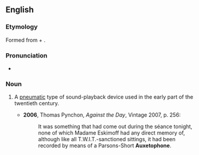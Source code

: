==English==

===Etymology===
Formed from {{etyl|grc|en}} {{term|αὐξητός||that can be increased|tr=auksētos|lang=grc}} + {{term|φωνή||sound|tr=phōnē|lang=grc}}.

===Pronunciation===
* {{IPA|/ˈɔːksətəfəʊn/}}

===Noun===
{{en-noun}}

# {{context|historical}} A [[pneumatic]] type of sound-playback device used in the early part of the twentieth century.
#* '''2006''', Thomas Pynchon, ''Against the Day'', Vintage 2007, p. 256:
#*: It was something that had come out during the séance tonight, none of which Madame Eskimoff had any direct memory of, although like all T.W.I.T.-sanctioned sittings, it had been recorded by means of a Parsons-Short '''Auxetophone'''.